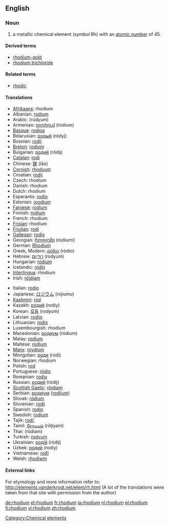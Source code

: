 {{see|Rhodium}}
==English==
{{elements|Rh|ruthenium|Ru|palladium|Pd}}
=== Noun ===
{{en-noun|-}}
{{wikipedia}}

# a metallic chemical element (''symbol'' Rh) with an [[atomic number]] of 45.

====Derived terms====
*[[rhodium-gold]]
*[[rhodium trichloride]]

====Related terms====
*[[rhodic]]

==== Translations ====
{{top}}
*[[Afrikaans]]: rhodium
*Albanian: [[rodium]]
*Arabic: {{ARchar|[[روديوم]]}} (rúdyum) {{m}}
*Armenian: [[ռոդիում]] (ŕodium)
*[[Basque]]: [[rodioa]]
*Belarusian: [[родый]] (ródyj) {{m}}
*Bosnian: [[rodij]]
*[[Breton]]: [[rodiom]]
*Bulgarian: [[родий]] (ródij) {{m}}
*[[Catalan]]: [[rodi]]
*Chinese: [[銠]] (lǎo)
*[[Cornish]]: [[rhodyum]]
*Croatian: [[rodij]]
*Czech: rhodium
*Danish: rhodium
*Dutch: rhodium {{n}}
*Esperanto: [[rodio]]
*Estonian: [[roodium]]
*[[Faroese]]: [[rodium]]
*Finnish: [[rodium]]
*French: rhodium {{m}}
*[[Frisian]]: rhodium
*[[Friulian]]: [[rodi]]
*[[Gallegan]]: [[rodio]]
*Georgian: [[როდიუმი]] (rodiumi)
*German: [[Rhodium]] {{n}}
*Greek, Modern: [[ρόδιο]] (ródio) {{n}}
*Hebrew: [[רודיום]] (rodyum)
*Hungarian: [[ródium]]
*Icelandic: [[ródín]]
*[[Interlingua]]: rhodium
*Irish: [[róidiam]]
{{mid}}
*Italian: [[rodio]] {{m}}
*Japanese: [[ロジウム]] (rojiumu)
*[[Kashmiri]]: [[ród]]
*Kazakh: [[родий]] (rodiy)
*Korean: [[로듐]] (rodyum)
*Latvian: [[rodijs]]
*Lithuanian: [[rodis]]
*Luxembourgish: rhodium
*Macedonian: [[родиум]] (ródium) {{m}}
*Malay: [[rodium]]
*Maltese: [[rodjum]]
*[[Manx]]: [[roydjum]]
*Mongolian: [[роди]] (rodi)
*Norwegian: rhodium
*Polish: [[rod#Polish|rod]] {{m}}
*Portuguese: [[ródio]] {{m}}
*Romanian: [[rodiu]] {{n}}
*Russian: [[родий]] (ródij) {{m}}
*[[Scottish Gaelic]]: [[ròidiam]]
*Serbian: [[родиjум]] ([[rodijum]]) {{m}}
*Slovak: [[ródium]]
*Slovenian: [[rodij]]
*Spanish: [[rodio]] {{m}}
*Swedish: [[rodium]]
*Tajik: [[rodi']]
*Tamil: [[ரோடியம்]] (rōţiyam)
*Thai: {{THchar|[[โรเดียม]]}} (rōdiam)
*Turkish: [[rodyum]]
*Ukrainian: [[родiй]] (ródij) {{m}}
*Uzbek: [[родий]] (rodiy)
*Vietnamese: [[rođi]]
*Welsh: [[rhodiwm]]
{{bottom}}

====External links====
For etymology and more information refer to:
http://elements.vanderkrogt.net/elem/rh.html
(A lot of the translations were taken from that site with permission from the author)

[[Category:Chemical elements]]

[[de:rhodium]]
[[el:rhodium]]
[[fr:rhodium]]
[[la:rhodium]]
[[nl:rhodium]]
[[pl:rhodium]]
[[fi:rhodium]]
[[vi:rhodium]]
[[zh:rhodium]]